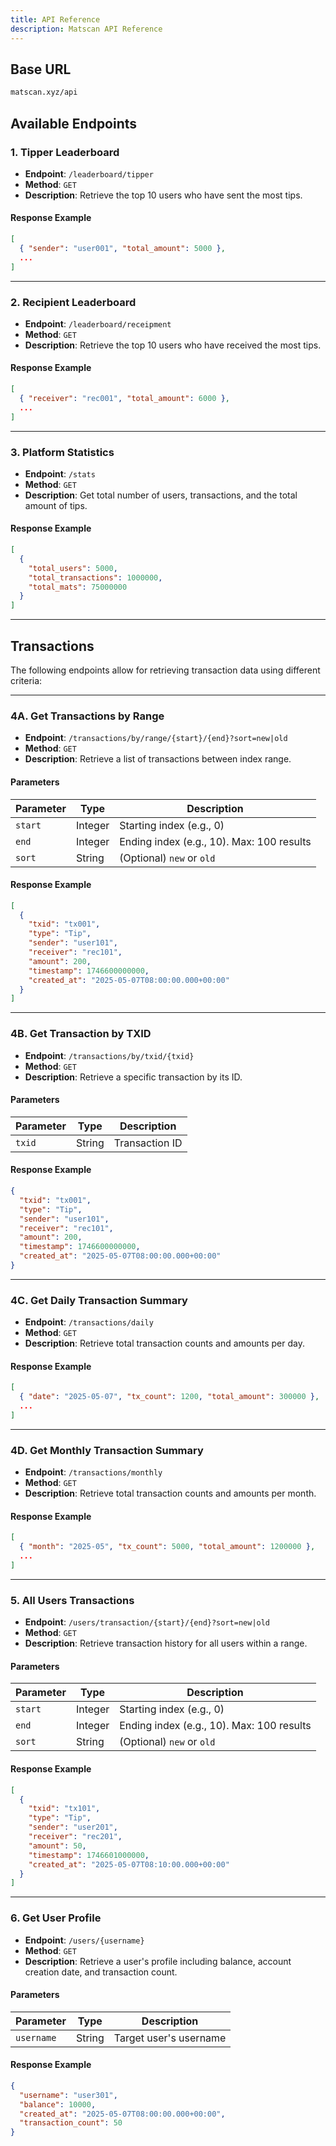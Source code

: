 ```yaml
---
title: API Reference
description: Matscan API Reference
---
```


## Base URL
```md
matscan.xyz/api
```

## Available Endpoints

### 1. Tipper Leaderboard

- **Endpoint**: `/leaderboard/tipper`
- **Method**: `GET`
- **Description**: Retrieve the top 10 users who have sent the most tips.

#### Response Example

```json
[
  { "sender": "user001", "total_amount": 5000 },
  ...
]
```

---

### 2. Recipient Leaderboard

- **Endpoint**: `/leaderboard/receipment`
- **Method**: `GET`
- **Description**: Retrieve the top 10 users who have received the most tips.

#### Response Example

```json
[
  { "receiver": "rec001", "total_amount": 6000 },
  ...
]
```

---

### 3. Platform Statistics

- **Endpoint**: `/stats`
- **Method**: `GET`
- **Description**: Get total number of users, transactions, and the total amount of tips.

#### Response Example

```json
[
  {
    "total_users": 5000,
    "total_transactions": 1000000,
    "total_mats": 75000000
  }
]
```

---

## Transactions

The following endpoints allow for retrieving transaction data using different criteria:

---

### 4A. Get Transactions by Range

- **Endpoint**: `/transactions/by/range/{start}/{end}?sort=new|old`
- **Method**: `GET`
- **Description**: Retrieve a list of transactions between index range.

#### Parameters

| Parameter | Type    | Description                               |
| --------- | ------- | ----------------------------------------- |
| `start`   | Integer | Starting index (e.g., 0)                  |
| `end`     | Integer | Ending index (e.g., 10). Max: 100 results |
| `sort`    | String  | (Optional) `new` or `old`                 |

#### Response Example

```json
[
  {
    "txid": "tx001",
    "type": "Tip",
    "sender": "user101",
    "receiver": "rec101",
    "amount": 200,
    "timestamp": 1746600000000,
    "created_at": "2025-05-07T08:00:00.000+00:00"
  }
]
```

---

### 4B. Get Transaction by TXID

- **Endpoint**: `/transactions/by/txid/{txid}`
- **Method**: `GET`
- **Description**: Retrieve a specific transaction by its ID.

#### Parameters

| Parameter | Type   | Description    |
| --------- | ------ | -------------- |
| `txid`    | String | Transaction ID |

#### Response Example

```json
{
  "txid": "tx001",
  "type": "Tip",
  "sender": "user101",
  "receiver": "rec101",
  "amount": 200,
  "timestamp": 1746600000000,
  "created_at": "2025-05-07T08:00:00.000+00:00"
}
```

---

### 4C. Get Daily Transaction Summary

- **Endpoint**: `/transactions/daily`
- **Method**: `GET`
- **Description**: Retrieve total transaction counts and amounts per day.

#### Response Example

```json
[
  { "date": "2025-05-07", "tx_count": 1200, "total_amount": 300000 },
  ...
]
```

---

### 4D. Get Monthly Transaction Summary

- **Endpoint**: `/transactions/monthly`
- **Method**: `GET`
- **Description**: Retrieve total transaction counts and amounts per month.

#### Response Example

```json
[
  { "month": "2025-05", "tx_count": 5000, "total_amount": 1200000 },
  ...
]
```

---

### 5. All Users Transactions

- **Endpoint**: `/users/transaction/{start}/{end}?sort=new|old`
- **Method**: `GET`
- **Description**: Retrieve transaction history for all users within a range.

#### Parameters

| Parameter | Type    | Description                               |
| --------- | ------- | ----------------------------------------- |
| `start`   | Integer | Starting index (e.g., 0)                  |
| `end`     | Integer | Ending index (e.g., 10). Max: 100 results |
| `sort`    | String  | (Optional) `new` or `old`                 |

#### Response Example

```json
[
  {
    "txid": "tx101",
    "type": "Tip",
    "sender": "user201",
    "receiver": "rec201",
    "amount": 50,
    "timestamp": 1746601000000,
    "created_at": "2025-05-07T08:10:00.000+00:00"
  }
]
```

---

### 6. Get User Profile

- **Endpoint**: `/users/{username}`
- **Method**: `GET`
- **Description**: Retrieve a user's profile including balance, account creation date, and transaction count.

#### Parameters

| Parameter  | Type   | Description            |
| ---------- | ------ | ---------------------- |
| `username` | String | Target user's username |

#### Response Example

```json
{
  "username": "user301",
  "balance": 10000,
  "created_at": "2025-05-07T08:00:00.000+00:00",
  "transaction_count": 50
}
```
